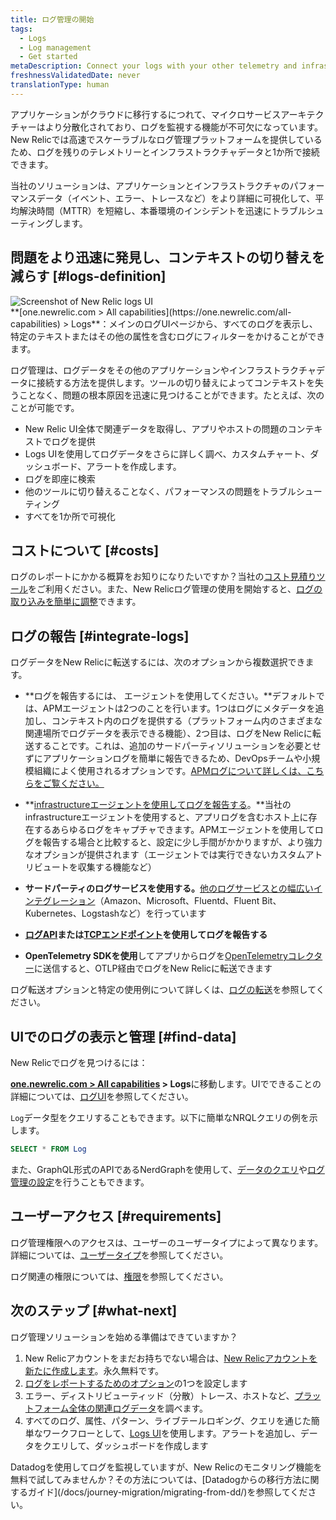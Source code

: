 ```yaml
---
title: ログ管理の開始
tags:
  - Logs
  - Log management
  - Get started
metaDescription: Connect your logs with your other telemetry and infrastructure data with the log management capabilities in New Relic.
freshnessValidatedDate: never
translationType: human
---
```


アプリケーションがクラウドに移行するにつれて、マイクロサービスアーキテクチャーはより分散化されており、ログを監視する機能が不可欠になっています。New Relicでは高速でスケーラブルなログ管理プラットフォームを提供しているため、ログを残りのテレメトリーとインフラストラクチャデータと1か所で接続できます。

当社の<InlinePopover type="logs" />ソリューションは、アプリケーションとインフラストラクチャのパフォーマンスデータ（イベント、エラー、トレースなど）をより詳細に可視化して、平均解決時間（MTTR）を短縮し、本番環境のインシデントを迅速にトラブルシューティングします。

## 問題をより迅速に発見し、コンテキストの切り替えを減らす [#logs-definition]

<img title="Screenshot of New Relic logs UI" alt="Screenshot of New Relic logs UI" src="/images/logs_full_logs_view_ui.webp" />

<figcaption>
  <DNT>**[one.newrelic.com &gt; All capabilities](https://one.newrelic.com/all-capabilities) &gt; Logs**</DNT>：メインのログUIページから、すべてのログを表示し、特定のテキストまたはその他の属性を含むログにフィルターをかけることができます。
</figcaption>

ログ管理は、ログデータをその他のアプリケーションやインフラストラクチャデータに接続する方法を提供します。ツールの切り替えによってコンテキストを失うことなく、問題の根本原因を迅速に見つけることができます。たとえば、次のことが可能です。

* New Relic UI全体で関連データを取得し、アプリやホストの問題のコンテキストでログを提供
* Logs UIを使用してログデータをさらに詳しく調べ、カスタムチャート、ダッシュボード、アラートを作成します。
* ログを即座に検索
* 他のツールに切り替えることなく、パフォーマンスの問題をトラブルシューティング
* すべてを1か所で可視化

## コストについて [#costs]

ログのレポートにかかる概算をお知りになりたいですか？当社の[コスト見積りツール](https://newrelic.com/blog/nerdlog/estimate-data-cost)をご利用ください。また、New Relicログ管理の使用を開始すると、[ログの取り込みを簡単に調整](/docs/data-apis/manage-data/manage-data-coming-new-relic)できます。

## ログの報告 [#integrate-logs]

ログデータをNew Relicに転送するには、次のオプションから複数選択できます。

* **ログを報告するには、 <InlinePopover type="apm" />エージェントを使用してください。**デフォルトでは、APMエージェントは2つのことを行います。1つはログにメタデータを追加し、コンテキスト内のログを提供する（プラットフォーム内のさまざまな関連場所でログデータを表示できる機能）、2つ目は、ログをNew Relicに転送することです。これは、追加のサードパーティソリューションを必要とせずにアプリケーションログを簡単に報告できるため、DevOpsチームや小規模組織によく使用されるオプションです。[APMログについて詳しくは、こちらをご覧ください。](/docs/apm/new-relic-apm/getting-started/get-started-logs-context)

* **[infrastructureエージェントを使用してログを報告する](/docs/logs/forward-logs/forward-your-logs-using-infrastructure-agent)。**当社のinfrastructureエージェントを使用すると、アプリログを含むホスト上に存在するあらゆるログをキャプチャできます。APMエージェントを使用してログを報告する場合と比較すると、設定に少し手間がかかりますが、より強力なオプションが提供されます（<InlinePopover type="apm" />エージェントでは実行できないカスタムアトリビュートを収集する機能など）

* **サードパーティのログサービスを使用する。**[他のログサービスとの幅広いインテグレーション](/docs/logs/forward-logs/enable-log-management-new-relic)（Amazon、Microsoft、Fluentd、Fluent Bit、Kubernetes、Logstashなど）を行っています

* **[ログAPI](/docs/logs/log-api/introduction-log-api/)または[TCPエンドポイント](/docs/logs/log-api/use-tcp-endpoint-forward-logs-new-relic)を使用してログを報告する**

* **OpenTelemetry SDKを使用**してアプリからログを[OpenTelemetryコレクター](/docs/more-integrations/open-source-telemetry-integrations/opentelemetry/best-practices/opentelemetry-best-practices-logs)に送信すると、OTLP経由でログをNew Relicに転送できます

ログ転送オプションと特定の使用例について詳しくは、[ログの転送](/docs/logs/forward-logs/enable-log-management-new-relic)を参照してください。

## UIでのログの表示と管理 [#find-data]

New Relicでログを見つけるには：

<DNT>**[one.newrelic.com &gt; All capabilities](https://one.newrelic.com/all-capabilities) &gt; Logs**</DNT>に移動します。UIでできることの詳細については、[ログUI](/docs/logs/ui-data/use-logs-ui)を参照してください。

`Log`データ型をクエリすることもできます。以下に簡単なNRQLクエリの例を示します。

```sql
SELECT * FROM Log
```

また、GraphQL形式のAPIであるNerdGraphを使用して、[データのクエリ](/docs/apis/nerdgraph/examples/nerdgraph-nrql-tutorial)や[ログ管理の設定](/docs/apis/nerdgraph/examples/nerdgraph-log-parsing-rules-tutorial)を行うこともできます。

## ユーザーアクセス [#requirements]

ログ管理権限へのアクセスは、ユーザーのユーザータイプによって異なります。詳細については、[ユーザータイプ](/docs/accounts/accounts-billing/new-relic-one-user-management/user-type#user-type-capabilities)を参照してください。

ログ関連の権限については、[権限](/docs/accounts/accounts-billing/new-relic-one-user-management/user-permissions#logs)を参照してください。

## 次のステップ [#what-next]

ログ管理ソリューションを始める準備はできていますか？

1. New Relicアカウントをまだお持ちでない場合は、[New Relicアカウントを新たに作成します](https://newrelic.com/signup)。永久無料です。
2. [ログをレポートするためのオプション](#integrate-logs)の1つを設定します
3. エラー、ディストリビューティッド（分散）トレース、ホストなど、[プラットフォーム全体の関連ログデータ](/docs/apm/new-relic-apm/getting-started/get-started-logs-context#response-time-example)を調べます。
4. すべてのログ、属性、パターン、ライブテールロギング、クエリを通じた簡単なワークフローとして、[Logs UI](/docs/logs/ui-data/use-logs-ui)を使用します。アラートを追加し、データをクエリして、ダッシュボードを作成します

<Callout variant="tip">
  Datadogを使用してログを監視していますが、New Relicのモニタリング機能を無料で試してみませんか？その方法については、[Datadogからの移行方法に関するガイド](/docs/journey-migration/migrating-from-dd/)を参照してください。
</Callout>